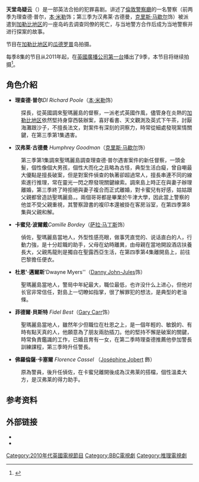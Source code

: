 {{多個問題|
{{更新|time=2019-12-28T18:08:08+00:00}}
{{Expand English|Death in Paradise (TV series)|tpercent=10}}
}}
'''天堂岛疑云'''（{{lang-en|Death in Paradise}}）是一部英法合拍的犯罪喜剧。讲述了[[倫敦警察廳|倫敦警察廳]]的一名警察（前两季为理查德·普尔，[[本·米勒|本·米勒]]饰；第三季为汉弗莱·古德曼，[[克里斯·马歇尔|克里斯·马歇尔]]饰）被派遣到[[加勒比地区|加勒比地区]]的一座岛屿去调查同僚的死亡，与当地警方合作后成为当地警察并进行探案的故事。

节目在[[加勒比地区|加勒比地区]]的[[瓜德罗普|瓜德罗普]]岛拍摄。

每季8集的节目从2011年起，在[[英國廣播公司第一台|英國廣播公司第一台]]播出了9季，本节目将继续拍摄<ref>{{Cite web |url=http://www.theguardian.com/media/2014/feb/28/david-walliams-agatha-christie-drama-bbc |title=存档副本 |access-date=2014-03-29 |archive-date=2021-02-12 |archive-url=https://web.archive.org/web/20210212000215/http://www.theguardian.com/media/2014/feb/28/david-walliams-agatha-christie-drama-bbc |dead-url=no }}</ref>。

==角色介紹==
*'''理查德·普尔'''''DI Richard Poole''（[[本·米勒|本·米勒]]饰）
:探長，從英國調來聖瑪麗島的督察，一派老式英國作風，儘管身在炎熱的[[加勒比地区|加勒比地区]]依然堅持身穿西裝辦案，喜好看書、天文觀測及英式下午茶，討厭海灘跟沙子，不擅長法文，對案件有深刻的洞察力，時常從細處發現案情關鍵，在第三季第1集遇害。
*'''汉弗莱·古德曼''' ''Humphrey Goodman''（[[克里斯·马歇尔|克里斯·马歇尔]]饰）
:第三季第1集調來聖瑪麗島調查理查德·普尔遇害案件的新任督察，一頭金髮，個性像個大男孩，個性大而化之且略為古怪，典型生活白癡，曾自嘲最大優點是擅長破案，但是對案件偵查的執著卻超過常人，擅長串連不同的線索進行推理，常在靈光一閃之際發現關鍵線索。調來島上時正在與妻子辦理離婚，第三季終了時拒絕與妻子複合而正式離婚，對卡蜜兒有好感，姑姑跟父親都曾造訪聖瑪麗島，。兩個哥哥都是畢業於牛津大學，因此當上警察的他並不受父親重視，其警察證書的複印本還被掛在客房浴室，在第四季第8集與父親和解。
*'''卡蜜兒·波爾戴'''''Camille Bordey''（[[萨拉·马丁斯|萨拉·马丁斯]]饰）
:偵佐，聖瑪麗島當地人，外型性感亮眼，做事凭直觉的、说话直白的人，行動力強，是十分趁職的助手，父母在幼時離異，由母親在當地開設酒店扶養長大，父親馬龍則是獨自在聖露西亞生活，在第四季第4集離開島上，前往巴黎擔任便衣。
*'''杜恩'·邁爾斯''''Dwayne Myers''（[[Danny_John-Jules|Danny John-Jules]]饰）
:聖瑪麗島當地人，警局中年紀最大，職位最低，也许没什么上进心，但他对长官非常信任，對島上一切瞭如指掌，很了解罪犯的想法，是典型的老油條。
*'''菲德爾·貝斯特''' ''Fidel Best''（[[Gary_Carr|Gary Carr]]饰）
:聖瑪麗島當地人，雖然年少但職位在杜恩之上，是一個年輕的、敏銳的、有時有點天真的人，他願意為了朋友兩肋插刀。他的堅持不懈是破案的關鍵，時常負責鑑識的工作，已婚且育有一女，在第二季時理查德推薦他參加警長訓練課程，第三季時升任警長。
*'''佛羅倫薩·卡塞爾''' ''Florence Cassel'' （[[Joséphine_Jobert|Joséphine Jobert]] 飾）
:原為警員，後升任偵佐，在卡蜜兒離開後成為汉弗莱的搭檔，個性溫柔大方，是汉弗莱的得力助手。

==参考资料==
<references/>
==外部链接==
* {{BBC programme}}
*{{Watch in Mainland China|优酷网|url=http://www.youku.com/show_page/id_z8b8f644887bd11e2b356.html}}
[[Category:2010年代英國電視節目|Category:2010年代英國電視節目]]
[[Category:BBC電視劇|Category:BBC電視劇]]
[[Category:推理電視劇|Category:推理電視劇]]